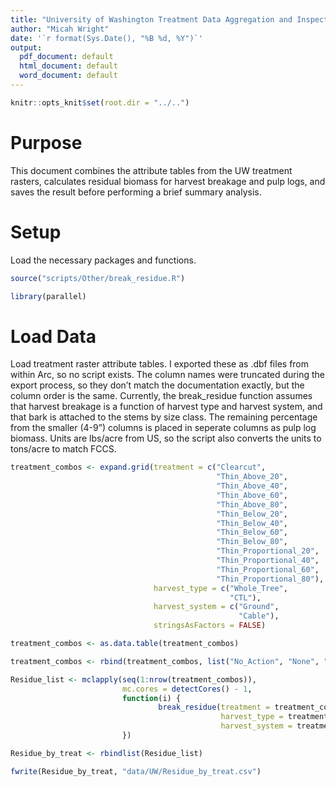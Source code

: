 ```yaml
---
title: "University of Washington Treatment Data Aggregation and Inspection"
author: "Micah Wright"
date: '`r format(Sys.Date(), "%B %d, %Y")`'
output:
  pdf_document: default
  html_document: default
  word_document: default
---
```


```r
knitr::opts_knit$set(root.dir = "../..")
```

# Purpose

This document combines the attribute tables from the UW treatment rasters, calculates residual biomass for harvest breakage and pulp logs, and saves the result before performing a brief summary analysis.

# Setup

Load the necessary packages and functions.

```r
source("scripts/Other/break_residue.R")

library(parallel)
```

# Load Data

Load treatment raster attribute tables. I exported these as .dbf files from within Arc, so no script exists. The column names were truncated during the export process, so they don't match the documentation exactly, but the column order is the same. Currently, the break_residue function assumes that harvest breakage is a function of harvest type and harvest system, and that bark is attached to the stems by size class. The remaining percentage from the smaller (4-9") columns is placed in seperate columns as pulp log biomass. Units are lbs/acre from US, so the script also converts the units to tons/acre to match FCCS. 

```r
treatment_combos <- expand.grid(treatment = c("Clearcut", 
                                              "Thin_Above_20",
                                              "Thin_Above_40",
                                              "Thin_Above_60",
                                              "Thin_Above_80",
                                              "Thin_Below_20",
                                              "Thin_Below_40",
                                              "Thin_Below_60",
                                              "Thin_Below_80",
                                              "Thin_Proportional_20",
                                              "Thin_Proportional_40",
                                              "Thin_Proportional_60",
                                              "Thin_Proportional_80"),
                                harvest_type = c("Whole_Tree",
                                                 "CTL"),
                                harvest_system = c("Ground",
                                                   "Cable"),
                                stringsAsFactors = FALSE)

treatment_combos <- as.data.table(treatment_combos)

treatment_combos <- rbind(treatment_combos, list("No_Action", "None", "None"))

Residue_list <- mclapply(seq(1:nrow(treatment_combos)),
                         mc.cores = detectCores() - 1,
                         function(i) {
                                 break_residue(treatment = treatment_combos[i, treatment],
                                               harvest_type = treatment_combos[i, harvest_type], 
                                               harvest_system = treatment_combos[i, harvest_system])
                         })

Residue_by_treat <- rbindlist(Residue_list)

fwrite(Residue_by_treat, "data/UW/Residue_by_treat.csv")
```
